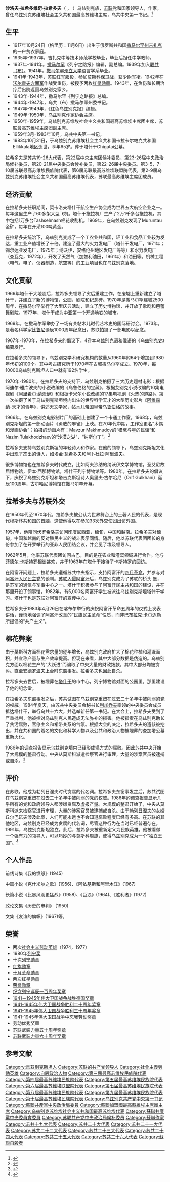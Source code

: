<gallery>
</gallery>
{{No footnotes|time=2019-05-11}}
{{Refimprove|time=2019-05-11}}
{{Infobox officeholder
|original_name  = Шараф Рашидович Рашидов
|name           = 沙洛夫·拉希多维奇·拉希多夫
|image =
| office1 = [[乌兹别克苏维埃社会主义共和国|乌兹别克苏维埃社会主义共和国]]最高苏维埃主席团主席
| term_start1 = 1950年8月21日
| term_end1 = 1959年3月24日
| predecessor1 = [[阿明·伊尔玛托维奇·尼亚佐夫|阿明·伊尔玛托维奇·尼亚佐夫]]
| successor1 = [[亚德加尔·萨迪科夫娜·纳斯里丁诺娃|亚德加尔·萨迪科夫娜·纳斯里丁诺娃]]
| office2 = [[烏茲別克共產黨|烏茲別克共產黨]]中央第一书记
| term_start2 =1959年3月15日
| term_end2 = 1983年10月31日
| predecessor2 = [[萨比尔·卡玛洛维奇·卡玛洛夫|萨比尔·卡玛洛维奇·卡玛洛夫]]
| successor2 = [[伊纳姆江·布兹鲁科维奇·乌斯曼霍贾耶夫|伊纳姆江·布兹鲁科维奇·乌斯曼霍贾耶夫]]
| birth_date   = {{OldStyleDate|1917年|11月6日|10月24日}}
| birth_place  = {{flag|Russian Republic}}[[撒马尔罕州|撒马尔罕州]][[吉扎克|吉扎克]]
| death_date   = {{death date and age|mf=yes|1983|10|31|1917|10|24|df=y}}
| death_place  = {{USSR}}[[乌兹别克苏维埃社会主义共和国|烏茲別克]][[卡拉卡尔帕克自治共和国|卡拉卡爾帕克]]埃利卡拉
| nationality  = {{RUS}}（1917）<br>{{flag|Russian SFSR|1918}}（1918－1922）<br>{{USSR}}（1922－1983）
| party        = {{CPS}}
|awards={{{!}} style="background:transparent"
{{!}}{{社会主义劳动英雄}}{{!!}}{{社会主义劳动英雄}}{{!!}}{{列宁奖}}
{{!}}}
{{{!}} style="background:transparent"
{{!}}{{列宁勋章}}{{!!}}{{列宁勋章}} {{!!}}{{列宁勋章}}{{!!}}{{列宁勋章}}
{{!}}-
{{!}}{{列宁勋章}}{{!!}}{{列宁勋章}} {{!!}}{{列宁勋章}}{{!!}}{{列宁勋章}}
{{!}}-
{{!}} {{列宁勋章}}{{!!}} {{列宁勋章}}{{!!}}{{十月革命勋章}}{{!!}}{{劳动红旗勋章}}
{{!}}-
{{!}}{{红星勋章}}{{!!}}{{红星勋章}}{{!!}}{{苏联荣誉勋章}}{{!!}}{{纪念列宁诞辰一百周年奖章}}
{{!}}-
{{!}}{{卫国战争战胜德国奖章}}{{!!}}{{卫国战争胜利二十周年奖章}}{{!!}}{{卫国战争胜利三十周年奖章}}{{!!}}{{卫国战争中忘我劳动奖章}}
{{!}}-
{{!}}{{苏联武装力量五十周年奖章}}{{!!}}{{苏联武装力量六十周年奖章}}{{!!}}{{劳动优秀奖章}}
{{!}}}
}}

'''沙洛夫·拉希多维奇·拉希多夫'''（{{lang-ru|Шараф Рашидович Рашидов}} ， {{bd|1917年|10月24日（格里历：11月7日）|1983年|10月31日}}）乌兹别克族，[[苏联|苏联]]党和国家领导人，作家。曾任乌兹别克苏维埃社会主义共和国最高苏维埃主席，乌共中央第一书记。<ref>{{Cite web|title=Справочник по истории Коммунистической партии и Советского Союза 1898 - 1991|url=http://www.knowbysight.info/RRR/04449.asp|access-date=2021-01-20|archive-date=2021-09-25|archive-url=https://web.archive.org/web/20210925045753/http://www.knowbysight.info/RRR/04449.asp|dead-url=no}}</ref>

== 生平 ==
* 1917年10月24日（格里历：11月6日）出生于俄罗斯共和国[[撒马尔罕州|撒马尔罕州]][[吉扎克|吉扎克]]的一户贫农家庭。
* 1935年-1937年，吉扎克中等技术师范学校毕业，毕业后担任中学教师。
* 1937年-1941年。[[撒马尔罕|撒马尔罕]]《列宁之路报》编辑，副总编。1939年加入[[联共（布）|联共（布）]]。1941年，[[撒马尔罕大学|撒马尔罕州立大学]]语言学系毕业。
* 1941年-1943年，[[苏联红军|苏联红军]]服役，参加[[莫斯科保卫战|莫斯科保卫战]]，获少尉军衔。1942年在[[沃尔霍夫方面军|沃尔霍夫方面军]]作战受重伤，被授予两枚[[红星勋章|红星勋章]]。1943年，在负伤和长期治疗后出院返回乌兹别克家乡。
* 1943年-1944年，撒马尔罕《列宁之路报》总编。
* 1944年-1947年，乌共（布）撒马尔罕州委书记。
* 1947年-1949年，《红色乌兹别克报》编辑。
* 1949年-1950年，乌兹别克作家协会主席。
* 1950年-1959年，乌兹别克苏维埃社会主义共和国最高苏维埃主席团主席，苏联最高苏维埃主席团副主席。
* 1959年3月-1983年10月，乌共中央第一书记。
* 1983年10月31日，于乌兹别克苏维埃社会主义共和国卡拉卡尔帕克共和国Ellikkala地区逝世，享年65岁。葬于塔什干Chigatai公墓。
拉希多夫是苏共19-26大代表，第22届中央主席团候补委员，第23-26届中央政治局候补委员，第20-21届中央委员会候补委员，第22-26届中央委员。第3-5，7-10届苏联最高苏维埃民族院代表，第6届苏联最高苏维埃联盟院代表，第2-9届乌兹别克苏维埃社会主义共和国最高苏维埃代表，苏联最高苏维埃主席团成员。

== 经济贡献 ==
在拉希多夫任职期间，契卡洛夫塔什干航空生产协会成为世界五大航空企业之一。每年这里生产了60多架大型飞机。塔什干拖拉机厂生产了2万1千多台拖拉机，其中包括1万多台Tashselmash棉花收割机。1969年，在乌兹别克发现了Muruntau金矿，每年在开采100吨黄金。

在拉希多夫统治下，乌兹别克变成了一个工农业共和国，轻工业和食品工业较为发达，重工业产值增长了十倍。建造了最大的火力发电厂（塔什干发电厂，1971年；锡尔达亚发电厂，1975年；纳沃伊，安格伦州地区发电厂等等）和水力发电厂（查瓦克，1972年），开发了天然气（加兹利油田，1961年）和油田等。机械工程（电气，电子，仪器制造，航空等）的工业项目也在乌兹别克落地。

== 文化贡献 ==
1966年塔什干大地震后，拉希多夫领导了灾后重建工作，在废墟上重新建立了塔什干，并建立了新的博物馆，公园，剧院和纪念碑。1970年是撒马尔罕建城2500周年，在撒马尔罕举行了大型庆典活动，建立了历史博物馆，并开放了歌剧和芭蕾舞剧院。1977年，塔什干成为中亚第一个开通地铁的城市。

1969年，在撒马尔罕举办了一场有关帖木儿时代艺术史的国际研讨会。1973年，是著名科学家[[比鲁尼|比鲁尼]]诞辰1000周年纪念日，苏联拍摄了一部电影以纪念。

1967年-1970年，在拉希多夫的倡议下，4卷本乌兹别克语和俄语的《乌兹别克史》编纂发行。

在拉希多夫的领导下，乌兹别克学术研究机构的数量从1960年的64个增加到1980年代初的100个。其中考古研究所于1970年在古城撒马尔罕成立。1970年，每10000乌兹别克斯坦人口中就有192名学生。

1970年-1980年，在拉希多夫的支持下，乌兹别克拍摄了三大历史题材电影：根据阿迪尔·雅库波夫的小说改编的《乌鲁伯格的宝藏》，根据艾别克小说改编的10集电视剧《[[阿里希尔·纳沃伊|阿里希尔·纳沃伊]]》和根据卡米尔小说改编的17集电视剧《火热的道路》。第一次拍摄了关于乌兹别克斯坦境内出生的世界科学天才的大型历史影片《[[阿维森纳|阿维森纳]]-天才的青年》，讲述天文学家，[[帖木儿帝国|帖木儿帝国]]皇帝[[乌鲁伯格|乌鲁伯格]]的故事。

1966年，在乌兹别克电影制片厂的基础上创建了一个卡通工作室。1968年，乌兹别克斯坦的第一部动画片《勇敢的麻雀》上映。在70年代中期，工作室更名“木偶和漫画协会”；拍摄的动画片有：Mavzur Makhmudov的“猎鹰与星的民谣”和Nazim Tulakhodzhaev的“沙漠之湖”，“纳斯尔丁”。<ref>{{Cite web |url=https://anhor.uz/culture/uzbekskomu-mulytfilymu-ispolnyaetsya-50-let |title=存档副本 |access-date=2020-09-30 |archive-date=2020-02-28 |archive-url=https://web.archive.org/web/20200228132706/https://anhor.uz/culture/uzbekskomu-mulytfilymu-ispolnyaetsya-50-let |dead-url=no }}</ref>

拉希多夫支持乌兹别克斯坦的年轻诗人和作家。在他的领导下，乌兹别克斯坦文化中出现了杰出的诗人，如埃金·瓦希多夫和阿卜杜拉·阿里波夫。

很多博物馆也在拉希多夫时代成立，比如阿夫沙纳的纳沃伊文学博物馆，圣艾尼故居博物馆，伊本·西那博物馆，塔什干列宁博物馆等。1980年，在拉希多夫的倡议下，庆祝了乌兹别克斯坦和塔吉克斯坦诗人奥里夫·古尔哈尼（Orif Gulkhani）诞辰100周年，古尔哈尼博物馆在撒马尔罕开幕。

== 拉希多夫与苏联外交 ==
在1950年代至1970年代，拉希多夫被公认为世界舞台上的土著人民的代表，是现代穆斯林共和国的首脑，这使他得以在参加33次外交使团出访外国。

1957年，他陪同[[伏罗希洛夫|伏罗希洛夫]]访问印度尼西亚，缅甸，中国和越南。拉希多夫对缅甸，中国和越南的反对殖民主义的战斗表示同情。随后，他以苏联代表团团长的身份参加了在开罗举行的亚非人民团结会议，并会见了埃及领导人。

1962年5月，他率苏联代表团访问古巴，目的是在农业和灌溉领域进行合作。他与[[菲德尔·卡斯特罗|菲德尔·卡斯特罗]]相谈甚欢，并于1963年在塔什干接待了卡斯特罗的回访。

在阿富汗问题上，拉希多夫遵循苏共中央指示，支持阿富汗的[[四月革命|四月革命]]，并参与对[[阿富汗人民民主党|阿富汗人民民主党]]的谈判。[[苏联入侵阿富汗|苏联入侵阿富汗]]后，乌兹别克成为了苏联的桥头
堡，是苏军的通信与军事中心之一。塔什干积极参与了[[阿富汗民主共和国|阿富汗民主共和国]]的建设，并在那里开设了领事馆，1982年，有5,000名阿富汗学生被派往乌兹别克斯坦塔什干学习。塔什干也是苏联对阿富汗的宣传中心。

拉希多夫于1983年4月26日在喀布尔举行的庆祝阿富汗革命五周年的仪式上发表讲话，谨慎地强调了阿富汗改革的“民族民主革命”性质，而非[[巴布拉克·卡尔迈勒|巴布拉克·卡尔迈勒]]所提倡的“共产主义”。

== 棉花弊案 ==
由于莫斯科方面棉花需求量的逐年增长，乌兹别克政府扩大了棉花种植和灌溉面积，并宣称产量与生产效率提高。但现在来看，其中大部分数据是伪造的。乌兹别克方面以棉花生产的“大跃进”而骗取了中央大量的财政拨款，其中大部分均被贪污。直至[[安德罗波夫|安德罗波夫]]上台时东窗事发。拉希多夫也因此自杀。

拉希多夫去世后，被埋葬在[[塔什干|塔什干]]的市中心，列宁博物馆对面的公园里。那里建设了他的纪念堂。

在拉希多夫东窗事发之后，苏共试图在乌兹别克重塑在过去二十多年中被削弱的党的权威。1984年夏天，由苏共中央委员会秘书长[[利加乔夫|利加乔夫]]率领的中央委员会成员抵达塔什干，举行乌共十六大，并选举新任第一书记。在大会上，拉希多夫受到了严重批判，他被控对乌兹别克人民造成无法弥补的损害。他被指责在乌兹别克助长了贪污腐败，官僚主义和裙带关系的气氛。根据大会的决定，拉希多夫的遗骸被挖出，并在共和国的着名的文化和科学人物以及公共和政治人物被埋葬的查加塔公墓重新火化。

1986年的调查报告显示乌兹别克境内已经形成塌方式的腐败。因此苏共中央开始了大规模的整肃行动。中央从莫斯科派遣检察官进行审理，大量的涉案官员被逮捕或自杀。<ref>{{Cite web |url=https://www.kommersant.ru/doc/264501 |title=存档副本 |access-date=2020-09-30 |archive-date=2018-06-15 |archive-url=https://web.archive.org/web/20180615214620/https://www.kommersant.ru/doc/264501 |dead-url=no }}</ref>

== 评价 ==
在苏联，他成为勃列日涅夫时代贪腐的代名词。拉希多夫东窗事发之后，苏共试图在乌兹别克重塑在过去二十多年中被削弱的党的权威。1986年的调查报告显示几乎所有的党和政府领导人都涉嫌贪腐及虚报产量。大规模的整肃开始了，中央从莫斯科派来检察官进行审理，大量的涉案官员被逮捕或自杀。由于[[勃列日涅夫|勃列日涅夫]]的女婿丘尔巴诺夫涉及此案，人们可能永远也不会知道腐败程度已经有多高。在苏联的其他地区，乌兹别克已经成为贪腐的代名词，尽管这种行为在当时已经普遍存在。
1991年，乌兹别克斯坦独立。此后，拉希多夫被重新定义为民族英雄。他被看做一个强有力的领导人，可以巧妙的与莫斯科周旋，使得乌兹别克成为一个“独立王国”。<ref>{{Cite web |url=https://nuz.uz/moi-uzbekistancy/8948-sharaf-rashidov-mgnoveniya-zhizni.html |title=存档副本 |access-date=2020-09-30 |archive-date=2017-04-12 |archive-url=https://web.archive.org/web/20170412190718/http://nuz.uz/moi-uzbekistancy/8948-sharaf-rashidov-mgnoveniya-zhizni.html |dead-url=no }}</ref>

== 个人作品 ==
前线诗集《我的愤怒》(1945)

中篇小说《克什米尔之歌》(1956)、《阿依基斯和阿里木江》(1967)

长篇小说《比暴风雨更猛烈》(1958)、《巨浪》(1964)、《胜利者》(1972)

政论文集《历史的审判》 (1950)

文集《友谊的旗帜》(1967)等。

== 荣誉 ==
* 两次[[社会主义劳动英雄|社会主义劳动英雄]]（1974，1977）
* 1980年[[列宁奖|列宁奖]]
* 十次[[列宁勋章|列宁勋章]]
* [[红旗勋章|红旗勋章]]
* [[十月革命勋章|十月革命勋章]]
* 两次[[红星勋章|红星勋章]]
* [[荣誉勋章_(苏联)|荣誉勋章]]
* [[纪念列宁诞辰一百周年奖章|纪念列宁诞辰一百周年奖章]]
* [[1941－1945年伟大卫国战争战胜德国奖章|1941－1945年伟大卫国战争战胜德国奖章]]
* [[1941-1945年伟大卫国战争胜利二十周年奖章|1941-1945年伟大卫国战争胜利二十周年奖章]]
* [[1941-1945年伟大卫国战争胜利三十周年奖章|1941-1945年伟大卫国战争胜利三十周年奖章]]
* [[1941-1945年伟大卫国战争中忘我劳动奖章|1941-1945年伟大卫国战争中忘我劳动奖章]]
* 劳动优秀奖章
* [[苏联武装力量五十周年奖章|苏联武装力量五十周年奖章]]
* [[苏联武装力量六十周年奖章|苏联武装力量六十周年奖章]]

== 参考文献 ==
{{Reflist}}
{{勃列日涅夫时代}}
[[Category:烏茲別克斯坦人|Category:烏茲別克斯坦人]]
[[Category:苏联的共产党领导人|Category:苏联的共产党领导人]]
[[Category:社會主義勞動英雄|Category:社會主義勞動英雄]]
[[Category:自殺政治人物|Category:自殺政治人物]]
[[Category:第三届最高苏维埃民族院代表|Category:第三届最高苏维埃民族院代表]]
[[Category:第四届最高苏维埃民族院代表|Category:第四届最高苏维埃民族院代表]]
[[Category:第五届最高苏维埃民族院代表|Category:第五届最高苏维埃民族院代表]]
[[Category:第六届最高苏维埃联盟院代表|Category:第六届最高苏维埃联盟院代表]]
[[Category:第七届最高苏维埃民族院代表|Category:第七届最高苏维埃民族院代表]]
[[Category:第八届最高苏维埃民族院代表|Category:第八届最高苏维埃民族院代表]]
[[Category:第九届最高苏维埃民族院代表|Category:第九届最高苏维埃民族院代表]]
[[Category:第十届最高苏维埃民族院代表|Category:第十届最高苏维埃民族院代表]]
[[Category:乌兹别克共产党中央第一书记|Category:乌兹别克共产党中央第一书记]]
[[Category:蘇聯共產黨中央政治局委員|Category:蘇聯共產黨中央政治局委員]]
[[Category:蘇聯加盟國最高蘇維埃主席團主席|Category:蘇聯加盟國最高蘇維埃主席團主席]]
[[Category:乌兹别克苏维埃社会主义共和国最高苏维埃代表|Category:乌兹别克苏维埃社会主义共和国最高苏维埃代表]]
[[Category:蘇聯共產黨中央委員會委員|Category:蘇聯共產黨中央委員會委員]]
[[Category:苏联共产党中央政治局候补委员|Category:苏联共产党中央政治局候补委员]]
[[Category:蘇聯作家|Category:蘇聯作家]]
[[Category:苏共十九大代表|Category:苏共十九大代表]]
[[Category:苏共二十大代表|Category:苏共二十大代表]]
[[Category:苏共二十一大代表|Category:苏共二十一大代表]]
[[Category:苏共二十二大代表|Category:苏共二十二大代表]]
[[Category:苏共二十三大代表|Category:苏共二十三大代表]]
[[Category:苏共二十四大代表|Category:苏共二十四大代表]]
[[Category:苏共二十五大代表|Category:苏共二十五大代表]]
[[Category:苏共二十六大代表|Category:苏共二十六大代表]]
[[Category:蘇聯自殺者|Category:蘇聯自殺者]]